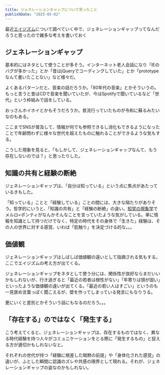 ```yaml
---
title: ジェネレーションギャップについて思ったこと
publishDate: "2025-05-02"
---
```


最近[エイジズム](https://ja.wikipedia.org/wiki/%E3%82%A8%E3%82%A4%E3%82%B8%E3%82%BA%E3%83%A0)について調べていく中で、ジェネレーションギャップってなんだろうと思ったので雑多な考えを書いておく

## ジェネレーションギャップ

基本的にはネタとして使うことが多そう。インターネット老人会話になり「IEのバグが多かった」とか「昔はjQueryでコーディングしていた」とか「prototypeなんて書いたことない」など様々だ。

よくあるパターンだと、音楽の話だろうか。「80年代の音楽」とかそういうの。もっと言うと昔はCDで音楽を聞いていたが、今はSpotifyで聞いているなど「世代」という枠組みで話をしている。

おっさんホイホイとかもそうだろうか。昔流行っていたものが令和に蘇るみたいなのもある。

ここまでSNSが普及して、情報が何でも参照できるし消化もできるようになったことで年齢問わずに様々な世代を超えたものに触れることができるような気もする。

こうした現象を見ると、「もしかして、ジェネレーションギャップなんて、もう存在しないのでは？」と思ったりした。

## 知識の共有と経験の断絶

ジェネレーションギャップは、「自分は知っている」という点に焦点があたっているきもした。

「知っている」ことと「経験している」ことの間には、大きな隔たりがありそう。哲学的にいうと、「知識の共有」と「経験の断絶」の違い。[知覚の現象学](https://www.msz.co.jp/book/detail/01933/)でメルロ=ポンティがなんかそんなことを言っていたような気がしている。単に情報を知識として持つだけでなく、特定の時代をその身体で「生きた」経験は、その人の世界に対する感覚、いわば「肌触り」を決定づける的な。。。

## 価値観

ジェネレーションギャップはしばしば価値観の違いとして指摘される気もする。ここでエイジズムの考え方が出てくる。

ジェネレーションギャップをネタとして使う分には、関係性が良好ならまだいいかもしれないが、行き過ぎると「最近の若者は根性がない」「年寄りは頭が固い」といったような価値観の違いが出てくる。「最近の若い人はすごい」というのも一見褒め言葉っぽく聞こえるが、壁を作ってしまっている発言にもなりうる。

更にいくと差別とかそういう話にもなるのだろう。。。

## 「存在する」のではなく「発生する」

こう考えてくると、ジェネレーションギャップは、存在するものではなく、異なる時代経験を持つ人々がコミュニケーションをとる際に「発生するもの」と捉える方が適切かもしれないなと。

それぞれの世代が持つ「経験に根差した暗黙の前提」や「身体化された感覚」の違いが、ふとした瞬間に認識のズレや共感の限界として現れる。それが、ジェネレーションギャップの姿なのかもしれない。






















